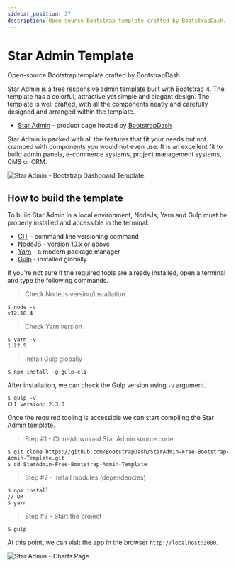 ```yaml
---
sidebar_position: 27
description: Open-source Bootstrap template crafted by BootstrapDash.
---
```


# Star Admin Template

<SubHeading>Open-source Bootstrap template crafted by BootstrapDash.</SubHeading>

Star Admin is a free responsive admin template built with Bootstrap 4. The template has a colorful, attractive yet simple and elegant design. The template is well crafted, with all the components neatly and carefully designed and arranged within the template.

- [Star Admin](https://bit.ly/2VXUgKu) - product page hosted by [BootstrapDash](../partners/bootstrapdash.md)

Star Admin is packed with all the features that fit your needs but not cramped with components you would not even use. It is an excellent fit to build admin panels, e-commerce systems, project management systems, CMS or CRM.

![Star Admin - Bootstrap Dashboard Template.](../../../static/assets/docs-star-admin-screen.jpg)

## How to build the template

To build Star Admin in a local environment, NodeJs, Yarn and Gulp must be properly installed and accessible in the terminal:

- [GIT](https://git-scm.com/) - command line versioning command
- [NodeJS](https://nodejs.org/en/) - version 10.x or above
- [Yarn](https://yarnpkg.com/) - a modern package manager
- [Gulp](https://gulpjs.com/) - installed globally.

if you're not sure if the required tools are already installed, open a terminal and type the following commands.

> Check NodeJs version/installation

```
$ node -v
v12.18.4
```

> Check Yarn version

```
$ yarn -v
1.22.5
```

> Install Gulp globally

```
$ npm install -g gulp-cli
```

After installation, we can check the Gulp version using `-v` argument.

```
$ gulp -v
CLI version: 2.3.0
```

Once the required tooling is accessible we can start compiling the Star Admin template.

> Step #1 - Clone/download Star Admin source code

```
$ git clone https://github.com/BootstrapDash/StarAdmin-Free-Bootstrap-Admin-Template.git
$ cd StarAdmin-Free-Bootstrap-Admin-Template
```

> Step #2 - Install modules (dependencies)

```
$ npm install
// OR
$ yarn
```

> Step #3 - Start the project

```
$ gulp
```

At this point, we can visit the app in the browser `http://localhost:3000`.

![Star Admin - Charts Page.](../../../static/assets/docs-star-admin-charts.jpg)
